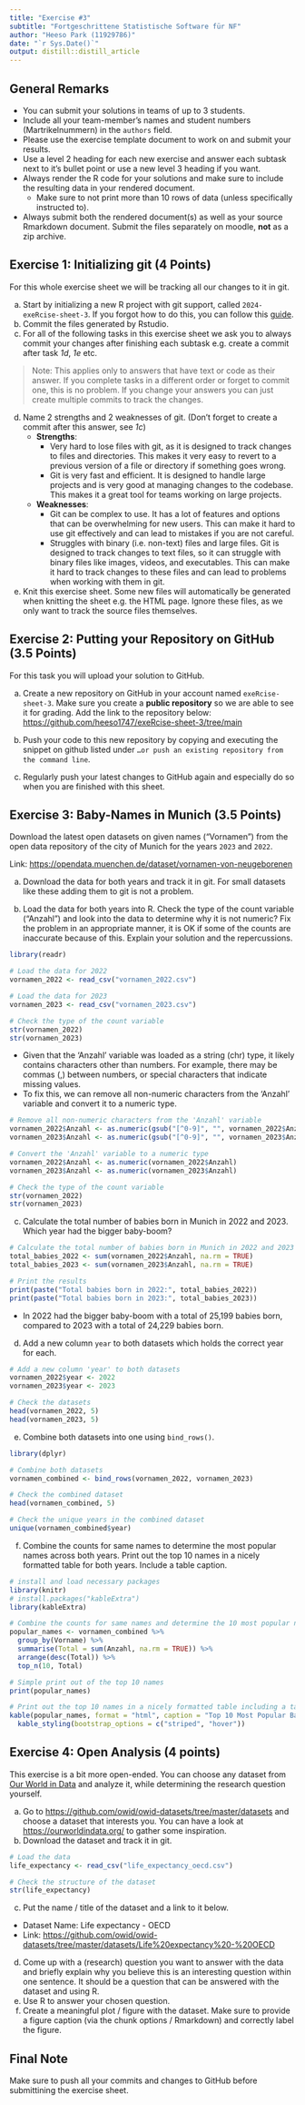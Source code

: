 ```yaml
---
title: "Exercise #3"
subtitle: "Fortgeschrittene Statistische Software für NF"
author: "Heeso Park (11929786)"
date: "`r Sys.Date()`"
output: distill::distill_article
---
```


## General Remarks

-   You can submit your solutions in teams of up to 3 students.
-   Include all your team-member's names and student numbers
    (Martrikelnummern) in the `authors` field.
-   Please use the exercise template document to work on and submit your
    results.
-   Use a level 2 heading for each new exercise and answer each subtask
    next to it's bullet point or use a new level 3 heading if you want.
-   Always render the R code for your solutions and make sure to include
    the resulting data in your rendered document.
    -   Make sure to not print more than 10 rows of data (unless
        specifically instructed to).
-   Always submit both the rendered document(s) as well as your source
    Rmarkdown document. Submit the files separately on moodle, **not**
    as a zip archive.

## Exercise 1: Initializing git (4 Points)

For this whole exercise sheet we will be tracking all our changes to it
in git.

a)  Start by initializing a new R project with git support, called
    `2024-exeRcise-sheet-3`. If you forgot how to do this, you can
    follow this
    [guide](https://malikaihle.github.io/Introduction-RStudio-Git-GitHub/rstudio_project.html).
b)  Commit the files generated by Rstudio.
c)  For all of the following tasks in this exercise sheet we ask you to
    always commit your changes after finishing each subtask e.g. create
    a commit after task *1d*, *1e* etc.

> Note: This applies only to answers that have text or code as their
> answer. If you complete tasks in a different order or forget to commit
> one, this is no problem. If you change your answers you can just
> create multiple commits to track the changes.

d)  Name 2 strengths and 2 weaknesses of git. (Don't forget to create a
    commit after this answer, see *1c*)
    -  **Strengths**:
        -   Very hard to lose files with git, as it is designed to
            track changes to files and directories. This makes it very
            easy to revert to a previous version of a file or directory
            if something goes wrong.
        -   Git is very fast and efficient. It is designed to handle
            large projects and is very good at managing changes to the
            codebase. This makes it a great tool for teams working on
            large projects.
    - **Weaknesses**:
        -   Git can be complex to use. It has a lot of features and
            options that can be overwhelming for new users. This can
            make it hard to use git effectively and can lead to
            mistakes if you are not careful.
        -   Struggles with binary (i.e. non-text) files and large files.
            Git is designed to track changes to text files, so it can
            struggle with binary files like images, videos, and
            executables. This can make it hard to track changes to
            these files and can lead to problems when working with them
            in git.
        
e)  Knit this exercise sheet. Some new files will automatically be
    generated when knitting the sheet e.g. the HTML page. Ignore these
    files, as we only want to track the source files themselves.

## Exercise 2: Putting your Repository on GitHub (3.5 Points)

For this task you will upload your solution to GitHub.

a)  Create a new repository on GitHub in your account named
    `exeRcise-sheet-3`. Make sure you create a **public repository** so
    we are able to see it for grading. Add the link to the repository
    below:
    <https://github.com/heeso1747/exeRcise-sheet-3/tree/main>
    
b)  Push your code to this new repository by copying and executing the
    snippet on github listed under
    `…or push an existing repository from the command line`.
c)  Regularly push your latest changes to GitHub again and especially do
    so when you are finished with this sheet.

## Exercise 3: Baby-Names in Munich (3.5 Points)

Download the latest open datasets on given names ("Vornamen") from the
open data repository of the city of Munich for the years `2023` and
`2022`.

Link: <https://opendata.muenchen.de/dataset/vornamen-von-neugeborenen>

a)  Download the data for both years and track it in git. For small
    datasets like these adding them to git is not a problem.

b)  Load the data for both years into R. Check the type of the count
    variable ("Anzahl") and look into the data to determine why it is
    not numeric? Fix the problem in an appropriate manner, it is OK if
    some of the counts are inaccurate because of this. Explain your
    solution and the repercussions.
    
```r
library(readr)

# Load the data for 2022
vornamen_2022 <- read_csv("vornamen_2022.csv")

# Load the data for 2023
vornamen_2023 <- read_csv("vornamen_2023.csv")

# Check the type of the count variable
str(vornamen_2022)
str(vornamen_2023)
```
- Given that the 'Anzahl' variable was loaded as a string (chr) type, it likely contains characters other than numbers. For example, there may be commas (,) between numbers, or special characters that indicate missing values.
- To fix this, we can remove all non-numeric characters from the 'Anzahl' variable and convert it to a numeric type.



```r
# Remove all non-numeric characters from the 'Anzahl' variable
vornamen_2022$Anzahl <- as.numeric(gsub("[^0-9]", "", vornamen_2022$Anzahl))
vornamen_2023$Anzahl <- as.numeric(gsub("[^0-9]", "", vornamen_2023$Anzahl))

# Convert the 'Anzahl' variable to a numeric type
vornamen_2022$Anzahl <- as.numeric(vornamen_2022$Anzahl)
vornamen_2023$Anzahl <- as.numeric(vornamen_2023$Anzahl)

# Check the type of the count variable
str(vornamen_2022)
str(vornamen_2023)
```

c)  Calculate the total number of babies born in Munich in 2022
    and 2023. Which year had the bigger baby-boom?
    
```r
# Calculate the total number of babies born in Munich in 2022 and 2023
total_babies_2022 <- sum(vornamen_2022$Anzahl, na.rm = TRUE)
total_babies_2023 <- sum(vornamen_2023$Anzahl, na.rm = TRUE)

# Print the results
print(paste("Total babies born in 2022:", total_babies_2022))
print(paste("Total babies born in 2023:", total_babies_2023))
```

- In 2022 had the bigger baby-boom with a total of 25,199 babies born, compared to 2023 with a total of 24,229 babies born.
    
d)  Add a new column `year` to both datasets which holds the correct
    year for each.
    
```r
# Add a new column 'year' to both datasets
vornamen_2022$year <- 2022
vornamen_2023$year <- 2023

# Check the datasets
head(vornamen_2022, 5)
head(vornamen_2023, 5)
```

e)  Combine both datasets into one using `bind_rows()`.

```r
library(dplyr)

# Combine both datasets
vornamen_combined <- bind_rows(vornamen_2022, vornamen_2023)

# Check the combined dataset
head(vornamen_combined, 5)

# Check the unique years in the combined dataset
unique(vornamen_combined$year)
```

f)  Combine the counts for same names to determine the most popular
    names across both years. Print out the top 10 names in a nicely
    formatted table for both years. Include a table caption.

```r
# install and load necessary packages
library(knitr)
# install.packages("kableExtra")
library(kableExtra)

# Combine the counts for same names and determine the 10 most popular names across both years
popular_names <- vornamen_combined %>%
  group_by(Vorname) %>%
  summarise(Total = sum(Anzahl, na.rm = TRUE)) %>%
  arrange(desc(Total)) %>%
  top_n(10, Total)

# Simple print out of the top 10 names
print(popular_names)

# Print out the top 10 names in a nicely formatted table including a table caption.
kable(popular_names, format = "html", caption = "Top 10 Most Popular Baby Names in 2022-2023") %>%
  kable_styling(bootstrap_options = c("striped", "hover"))
```


## Exercise 4: Open Analysis (4 points)

This exercise is a bit more open-ended. You can choose any dataset from
[Our World in Data](https://ourworldindata.org/) and analyze it, while
determining the research question yourself.

a)  Go to <https://github.com/owid/owid-datasets/tree/master/datasets>
    and choose a dataset that interests you. You can have a look at
    <https://ourworldindata.org/> to gather some inspiration.
b)  Download the dataset and track it in git.

```r
# Load the data
life_expectancy <- read_csv("life_expectancy_oecd.csv")

# Check the structure of the dataset
str(life_expectancy)
```



c)  Put the name / title of the dataset and a link to it below.

-   Dataset Name: Life expectancy - OECD
-   Link: <https://github.com/owid/owid-datasets/tree/master/datasets/Life%20expectancy%20-%20OECD> 

d)  Come up with a (research) question you want to answer with the data
    and briefly explain why you believe this is an interesting question
    within one sentence. It should be a question that can be answered
    with the dataset and using R.
e)  Use R to answer your chosen question.
f)  Create a meaningful plot / figure with the dataset. Make sure to
    provide a figure caption (via the chunk options / Rmarkdown) and
    correctly label the figure.

## Final Note

Make sure to push all your commits and changes to GitHub before
submittining the exercise sheet.
